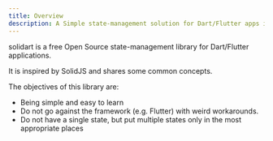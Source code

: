 ```yaml
---
title: Overview
description: A Simple state-management solution for Dart/Flutter apps inspired by SolidJS
---
```


solidart is a free Open Source state-management library for Dart/Flutter applications.

It is inspired by SolidJS and shares some common concepts.

The objectives of this library are:
- Being simple and easy to learn
- Do not go against the framework (e.g. Flutter) with weird workarounds.
- Do not have a single state, but put multiple states only in the most appropriate places

